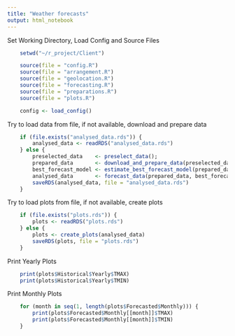 ```yaml
---
title: "Weather forecasts"
output: html_notebook
---
```


Set Working Directory, Load Config and Source Files
```r
    setwd("~/r_project/Client")

    source(file = "config.R")
    source(file = "arrangement.R")
    source(file = "geolocation.R")
    source(file = "forecasting.R")
    source(file = "preparations.R")
    source(file = "plots.R")

    config <- load_config()
```

Try to load data from file, if not available, download and prepare data
```r
    if (file.exists("analysed_data.rds")) {
        analysed_data <- readRDS("analysed_data.rds")
    } else {
        preselected_data    <- preselect_data();
        prepared_data       <- download_and_prepare_data(preselected_data)
        best_forecast_model <- estimate_best_forecast_model(prepared_data)
        analysed_data       <- forecast_data(prepared_data, best_forecast_model)
        saveRDS(analysed_data, file = "analysed_data.rds")
    }
```

Try to load plots from file, if not available, create plots
```r
    if (file.exists("plots.rds")) {
        plots <- readRDS("plots.rds")
    } else {
        plots <- create_plots(analysed_data)
        saveRDS(plots, file = "plots.rds")
    }
```

Print Yearly Plots
```r
    print(plots$Historical$Yearly$TMAX)
    print(plots$Historical$Yearly$TMIN)
```

Print Monthly Plots
```r
    for (month in seq(1, length(plots$Forecasted$Monthly))) {
        print(plots$Forecasted$Monthly[[month]]$TMAX)
        print(plots$Forecasted$Monthly[[month]]$TMIN)
    }
```